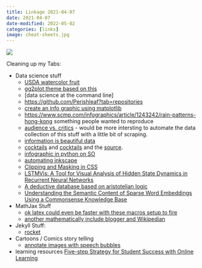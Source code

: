 ```yaml
---
title: Linkage 2021-04-07
date: 2021-04-07
date-modified: 2022-05-02
categories: [links]
image: cheat-sheets.jpg
---
```


![](cheat-sheets.jpg){.column-margin}

Cleaning up my Tabs:

- Data science stuff
    - [USDA watercolor fruit](https://usdawatercolors.nal.usda.gov/pom/home.xhtml) 
    - [gg2plot theme based on this](https://www.garrickadenbuie.com/project/ggpomological/)
    - [data science at the command line]
    - [https://github.com/Perishleaf?tab=repositories]()
    - [create an info graphic using matplotlib](https://towardsdatascience.com/create-an-infographic-using-matplotlib-3fbb546c1628)
    - [https://www.scmp.com/infographics/article/1243242/rain-patterns-hong-kong](https://www.scmp.com/infographics/article/1243242/rain-patterns-hong-kong) something people wanted to reproduce
    - [audience vs. critics](https://informationisbeautiful.net/visualizations/star-wars-last-jedi-one-of-the-biggest-rotten-tomatoes-audience-vs-critics-score-splits-ever/) - would be more intersting to automate the data collection of this stuff with a little bit of scraping.
    - [ information is beautiful data](https://informationisbeautiful.net/data/)
    - [cocktails](https://www.pinterest.cl/pin/39265827970614819/) and [cocktails](https://www.informationisbeautiful.net/visualizations/cocktails-interactive/) and the [source](https://www.flickr.com/photos/fabiorex/page3).
    - [infographic in python on SO](https://stackoverflow.com/questions/1661565/creating-an-infographic-in-python)
    - [automating inkscape](https://www.techrepublic.com/blog/linux-and-open-source/four-ways-to-generate-or-process-inkscape-vector-graphics-automatically/)
    - [Clipping and Masking in CSS](https://css-tricks.com/clipping-masking-css/)
    - [LSTMVis: A Tool for Visual Analysis of Hidden State Dynamics in Recurrent Neural Networks](https://arxiv.org/pdf/1606.07461.pdf)
    - [A deductive database based on aristotelian logic](https://www.sciencedirect.com/science/article/pii/S0747717189800306)
    - [Understanding the Semantic Content of Sparse Word Embeddings Using a Commonsense Knowledge Base](https://www.cs.ou.edu/~diochnos/research/publications/bbdt-aaai-20.pdf)
- MathJax Stuff
    - [ok latex could even be faster with these macros setup to fire](https://castel.dev/)
    - [another mathematically include blogger and Wikipedian](https://11011110.github.io/blog/2019/10/17/mathjax-3-jekyll.html)
- Jekyll Stuff:
    - [rocket](https://talk.jekyllrb.com/t/plugin-a-new-powerful-jekyll-plugin-for-everyone/4456)

- Cartoons / Comics story telling
    - [annotate images with speech bubbles](https://comicbubbles.com/my-bubbles) 
- learning resources
    [Five-step Strategy for Student Success with Online Learning](https://onlinelearninginsights.wordpress.com/2012/09/28/five-step-strategy-for-student-success-with-online-learning/)
